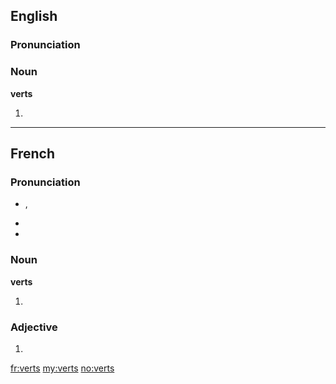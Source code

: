 ==English==

===Pronunciation===
{{rfp|lang=en}}
{{rfap}}

===Noun===
'''verts'''

# {{plural of|vert}}

----

==French==

===Pronunciation===
* {{IPA|/vɛʀ/|lang=fr}}, {{SAMPA|/vE:R/}}
* {{homophones|vair|vaire|ver|verre|verres|vers|vert|lang=fr}}
* {{rhymes|ɛːʀ|lang=fr}}

===Noun===
'''verts''' {{m|p}}

# {{plural of|[[vert]]|lang=fr}}

===Adjective===
{{fr-adj-form|m|p}}

# {{form of|Masculine plural form|vert|lang=fr}}

[[fr:verts]]
[[my:verts]]
[[no:verts]]